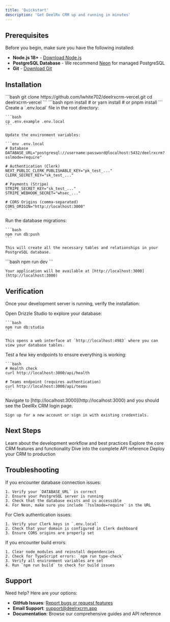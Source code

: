 ```yaml
---
title: 'Quickstart'
description: 'Get DeelRx CRM up and running in minutes'
---
```


## Prerequisites

Before you begin, make sure you have the following installed:

- **Node.js 18+** - [Download Node.js](https://nodejs.org/)
- **PostgreSQL Database** - We recommend [Neon](https://neon.tech/) for managed PostgreSQL
- **Git** - [Download Git](https://git-scm.com/)

## Installation

<Steps>
  <Step title="Clone the Repository">
    ```bash
    git clone https://github.com/lwhite702/deelrxcrm-vercel.git
    cd deelrxcrm-vercel
    ```
  </Step>

  <Step title="Install Dependencies">
    ```bash
    npm install
    # or
    yarn install
    # or 
    pnpm install
    ```
  </Step>

  <Step title="Environment Setup">
    Create a `.env.local` file in the root directory:
    
    ```bash
    cp .env.example .env.local
    ```
    
    Update the environment variables:
    
    ```env .env.local
    # Database
    DATABASE_URL="postgresql://username:password@localhost:5432/deelrxcrm?sslmode=require"
    
    # Authentication (Clerk)
    NEXT_PUBLIC_CLERK_PUBLISHABLE_KEY="pk_test_..."
    CLERK_SECRET_KEY="sk_test_..."
    
    # Payments (Stripe)
    STRIPE_SECRET_KEY="sk_test_..."
    STRIPE_WEBHOOK_SECRET="whsec_..."
    
    # CORS Origins (comma-separated)
    CORS_ORIGIN="http://localhost:3000"
    ```
  </Step>

  <Step title="Database Setup">
    Run the database migrations:
    
    ```bash
    npm run db:push
    ```
    
    This will create all the necessary tables and relationships in your PostgreSQL database.
  </Step>

  <Step title="Start Development Server">
    ```bash
    npm run dev
    ```
    
    Your application will be available at [http://localhost:3000](http://localhost:3000)
  </Step>
</Steps>

## Verification

Once your development server is running, verify the installation:

<AccordionGroup>
  <Accordion title="Check Database Connection">
    Open Drizzle Studio to explore your database:
    
    ```bash
    npm run db:studio
    ```
    
    This opens a web interface at `http://localhost:4983` where you can view your database tables.
  </Accordion>

  <Accordion title="Test API Endpoints">
    Test a few key endpoints to ensure everything is working:
    
    ```bash
    # Health check
    curl http://localhost:3000/api/health
    
    # Teams endpoint (requires authentication)
    curl http://localhost:3000/api/teams
    ```
  </Accordion>

  <Accordion title="Access the Dashboard">
    Navigate to [http://localhost:3000](http://localhost:3000) and you should see the DeelRx CRM login page.
    
    Sign up for a new account or sign in with existing credentials.
  </Accordion>
</AccordionGroup>

## Next Steps

<CardGroup cols={2}>
  <Card
    title="Development Guide"
    icon="code"
    href="/development"
  >
    Learn about the development workflow and best practices
  </Card>
  <Card
    title="Core Features"
    icon="star"
    href="/features/products"
  >
    Explore the core CRM features and functionality
  </Card>
  <Card
    title="API Documentation"
    icon="book"
    href="/api-reference/introduction"
  >
    Dive into the complete API reference
  </Card>
  <Card
    title="Deployment"
    icon="rocket"
    href="/deployment/overview"
  >
    Deploy your CRM to production
  </Card>
</CardGroup>

## Troubleshooting

<AccordionGroup>
  <Accordion title="Database Connection Issues">
    If you encounter database connection issues:
    
    1. Verify your `DATABASE_URL` is correct
    2. Ensure your PostgreSQL server is running
    3. Check that the database exists and is accessible
    4. For Neon, make sure you include `?sslmode=require` in the URL
  </Accordion>

  <Accordion title="Authentication Problems">
    For Clerk authentication issues:
    
    1. Verify your Clerk keys in `.env.local`
    2. Check that your domain is configured in Clerk dashboard
    3. Ensure CORS origins are properly set
  </Accordion>

  <Accordion title="Build Errors">
    If you encounter build errors:
    
    1. Clear node_modules and reinstall dependencies
    2. Check for TypeScript errors: `npm run type-check`
    3. Verify all environment variables are set
    4. Run `npm run build` to check for build issues
  </Accordion>
</AccordionGroup>

## Support

Need help? Here are your options:

- **GitHub Issues**: [Report bugs or request features](https://github.com/lwhite702/deelrxcrm-vercel/issues)
- **Email Support**: [support@deelrxcrm.app](mailto:support@deelrxcrm.app)
- **Documentation**: Browse our comprehensive guides and API reference